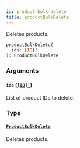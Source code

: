 ```yaml
---
id: product-bulk-delete
title: productBulkDelete
---
```


Deletes products.

```graphql
productBulkDelete(
  ids: [ID]!
): ProductBulkDelete

```

### Arguments

#### `ids` ([`[ID]!`](/developer/api-reference/scalars/id))

List of product IDs to delete.

### Type

#### [`ProductBulkDelete`](/developer/api-reference/objects/product-bulk-delete)

Deletes products.
